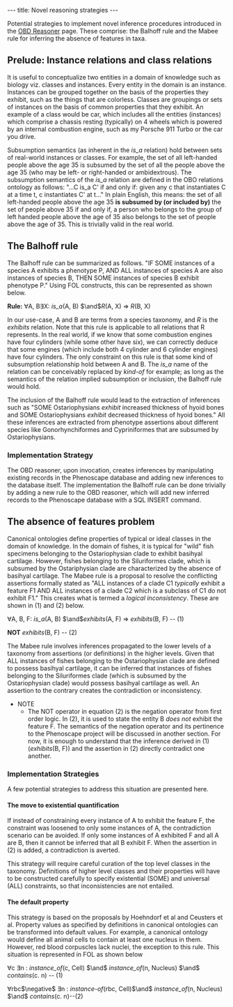 ---
title: Novel reasoning strategies
---

Potential strategies to implement novel inference procedures introduced in the [[OBD_Reasoner#Novel_inference_procedures_for_Phenoscape|OBD Reasoner]]  page. These comprise: the Balhoff rule and the Mabee rule for inferring the absence of features in taxa.

== Prelude: Instance relations and class relations ==

It is useful to conceptualize two entities in a domain of knowledge such as biology viz. classes and instances. Every entity in the domain is an instance. Instances can be grouped together on the basis of the properties they exhibit, such as the things that are colorless. Classes are groupings or sets of instances on the basis of common properties that they exhibit. An example of a class would be car, which includes all the entities (instances) which comprise a chassis resting (typically) on 4 wheels which is powered by an internal combustion engine, such as my Porsche 911 Turbo or the car you drive.

Subsumption semantics (as inherent in the ''is_a'' relation) hold between sets of real-world instances or classes. For example, the set of all left-handed people above the age 35 is subsumed by the set of all the people above the age 35 (who may be left- or right-handed or ambidextrous). The subsumption semantics of the ''is_a'' relation are defined in the OBO relations ontology as follows: "...C is_a C' if and only if: given any c that instantiates C at a time t, c instantiates C' at t..." In plain English, this means: the set of all left-handed people above the age 35 '''is subsumed by (or included by)''' the set of people above 35 if and only if, a person who belongs to the group of left handed people above the age of 35 also belongs to the set of people above the age of 35. This is trivially valid in the real world.

==The Balhoff rule==

The Balhoff rule can be summarized as follows. "IF SOME instances of a species A exhibits a phenotype P, AND ALL instances of species A are also instances of species B, THEN SOME instances of species B exhibit phenotype P." Using FOL constructs, this can be represented as shown below.

'''Rule:''' <math>\forall</math>A, B<math>\exists </math>X: ''is_a''(A, B)  <math>\and </math>''R''(A, X)  <math>\Rightarrow</math> ''R''(B, X)

In our use-case, A and B are terms from a species taxonomy, and ''R'' is the ''exhibits'' relation. Note that this rule is applicable to all relations that R represents. In the real world, if we know that some combustion engines have four cylinders (while some other have six), we can correctly deduce that some engines (which include both 4 cylinder and 6 cylinder engines) have four cylinders. The only constraint on this rule is that some kind of subsumption relationship hold between A and B. The ''is_a'' name of the relation can be conceivably replaced by ''kind-of'' for example; as long as the semantics of the relation implied subsumption or inclusion, the Balhoff rule would hold.

The inclusion of the Balhoff rule would lead to the extraction of inferences such as "SOME Ostariophysians ''exhibit'' increased thickness of hyoid bones and SOME Ostariophysians ''exhibit'' decreased thickness of hyoid bones." All these inferences are extracted from phenotype assertions about different species like Gonorhynchiformes and Cypriniformes that are subsumed by Ostariophysians.

=== Implementation Strategy ===

The OBD reasoner, upon invocation, creates inferences by manipulating existing records in the Phenoscape database and adding new inferences to the database itself. The implementation the Balhoff rule can be done trivially by adding a new rule to the OBD reasoner, which will add new inferred records to the Phenoscape database with a SQL INSERT command.

== The absence of features problem ==

Canonical ontologies define properties of typical or ideal classes in the domain of knowledge. In the domain of fishes, it is typical for "wild" fish specimens belonging to the Ostariophysian clade to exhibit basihyal cartilage. However, fishes belonging to the Siluriformes clade, which is subsumed by the Ostariphysian clade are characterized by the absence of basihyal cartilage. The Mabee rule is a proposal to resolve the conflicting assertions formally stated as "ALL instances of a clade C1 ''typically'' exhibit a feature F1 AND ALL instances of a clade C2 which is a subclass of C1 do not exhibit F1." This creates what is termed a ''logical inconsistency''. These are shown in (1) and (2) below.

<math>\forall</math>A, B, F: ''is_a''(A, B)  <math>\and </math>''exhibits''(A, F)  <math>\Rightarrow</math> ''exhibits''(B, F) -- (1)

'''NOT''' ''exhibits''(B, F)                                                                                                -- (2)

The Mabee rule involves inferences propagated to the lower levels of a taxonomy from assertions (or definitions) in the higher levels. Given that ALL instances of fishes belonging to the Ostariophysian clade are defined to possess basihyal cartilage, it can be inferred that instances of fishes belonging to the Siluriformes clade (which is subsumed by the Ostariophysian clade) would possess basihyal cartilage as well. An assertion to the contrary creates the contradiction or inconsistency.

* NOTE
** The NOT operator in equation (2) is the negation operator from first order logic. In (2), it is used to state the entity B ''does not'' exhibit the feature F. The semantics of the negation operator and its pertinence to the Phenoscape project will be discussed in another section. For now, it is enough to understand that the inference derived in (1) (''exhibits''(B, F)) and the assertion in (2) directly contradict one another. 

=== Implementation Strategies ===

A few potential strategies to address this situation are presented here.

==== The move to existential quantification ====

If instead of constraining every instance of A to exhibit the feature F, the constraint was loosened to only some instances of A, the contradiction scenario can be avoided. If only some instances of A exhibited F and all A are B, then it cannot be inferred that all B exhibit F.  When the assertion in (2) is added, a contradiction is averted.

This strategy will require careful curation of the top level classes in the taxonomy. Definitions of higher level classes and their properties will have to be constructed carefully to specify existential (SOME) and universal (ALL) constraints, so that inconsistencies are not entailed.

==== The default property ====
This strategy is based on the proposals by Hoehndorf et al and Ceusters et al. Property values as specified by definitions in canonical ontologies can be transformed into default values. For example, a canonical ontology would define all animal cells to contain at least one nucleus in them. However, red blood corpuscles lack nuclei, the exception to this rule. This situation is represented in FOL as shown below

<math>\forall</math>c <math>\exists</math>n : ''instance_of''(c, Cell) <math>\and</math> ''instance_of''(n, Nucleus) <math>\and</math> ''contains''(c. n) -- (1)

<math>\forall</math>rbc<math>\negative</math> <math>\exists</math>n : ''instance-of''(rbc, Cell)<math>\and</math> ''instance_of''(n, Nucleus) <math>\and</math> ''contains''(c. n)--(2)